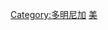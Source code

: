 {{Commons category|People of the Dominican Republic}}

[[Category:多明尼加|Category:多明尼加]]
[[Category:各國人物|美]]
